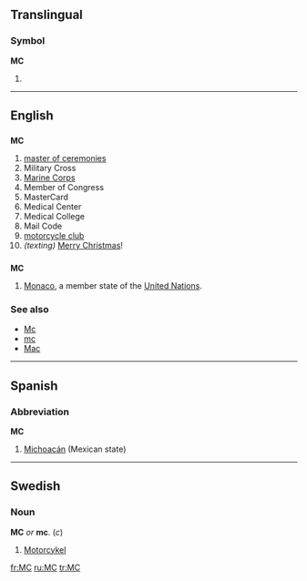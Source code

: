 {{see|mc|Mc|mC|Mc-|.mc}}
==Translingual==

===Symbol===
'''MC'''

# {{SI-unit|mega|coulomb|[[electric charge]]}}

----

==English==

==={{initialism}}===
'''MC'''

# [[master of ceremonies]]
# Military Cross
# [[Marine Corps]]
# Member of Congress
# MasterCard
# Medical Center
# Medical College
# Mail Code
# [[motorcycle club]]
# ''(texting)'' [[Merry Christmas]]!

==={{abbreviation}}===
'''MC'''

# [[Monaco]], a member state of the [[United Nations]].

===See also===
* [[Mc]]
* [[mc]]
* [[Mac]]

----

==Spanish==

===Abbreviation===
'''MC'''

# [[Michoacán]] (Mexican state)

----

==Swedish==

===Noun===
'''MC''' ''or'' '''mc'''. (''c'')
# [[Motorcykel]]

[[fr:MC]]
[[ru:MC]]
[[tr:MC]]